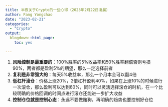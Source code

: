 ```yaml
---
title: 半夜关于Crypto的一些心得（2023年2月22日凌晨）
author: Fang Yongchao
date: "2023-02-21"
categories:
  - "Crypto"
output:
  blogdown::html_page:
    toc: yes

---
```


1. **风险控制是最重要的**：100%胜率的5%收益率和50%胜率翻倍否则亏损90%，两者都是盈利5%的期望，那么一定选择前者
1. **复利是非常强大的**：每天5%收益率，那么一个月本金可以翻4倍
1. **低杠杆滚仓**：价格上涨20%，2倍杠杆盈利40%，如果在上涨10%的时候进行一次滚仓，那么盈利可以达到60%，同时可以灵活选择滚仓的时机，在一个比较明确的价格回调的时间点进行滚仓还能进一步扩大收益
1. **控制仓位就是控制心态**：永远不要做赌狗，再明确的趋势也要控制好仓位